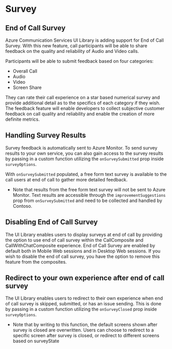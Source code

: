 
<Meta title="Concepts/Survey" />


# Survey

## End of Call Survey

Azure Communication Services UI Library is adding support for End of Call Survey. With this new feature, call participants will be able to share feedback on the quality and reliability of Audio and Video calls.

Participants will be able to submit feedback based on four categories:

- Overall Call
- Audio
- Video
- Screen Share

They can rate their call experience on a star based numerical survey and provide additional detail as to the specifics of each category if they wish. The feedback feature will enable developers to collect subjective customer feedback on call quality and reliability and enable the creation of more definite metrics.

## Handling Survey Results

Survey feedback is automatically sent to Azure Monitor. To send survey results to your own service, you can also gain access to the survey results by passing in a custom function utilizing the `onSurveySubmitted` prop inside `surveyOptions`.

With `onSurveySubmitted` populated, a free form text survey is available to the call users at end of call to gather more detailed feedback.

- Note that results from the free form text survey will not be sent to Azure Monitor. Text results are accessible through the `improvementSuggestions` prop from `onSurveySubmitted` and need to be collected and handled by Contoso.

<Source code={exampleOnSurveySubmitted} />

## Disabling End of Call Survey

The UI Library enables users to display surveys at end of call by providing the option to use end of call survey within the CallComposite and CallWithChatComposite experience. End of Call Survey are enabled by default both in Mobile Web sessions and in Desktop Web sessions. If you wish to disable the end of call survey, you have the option to remove this feature from the composites.

<Source code={exampleDisableSurvey} />

## Redirect to your own experience after end of call survey

The UI Library enables users to redirect to their own experience when end of call survey is skipped, submitted, or has an issue sending. This is done by passing in a custom function utilizing the `onSurveyClosed` prop inside `surveyOptions`.

- Note that by writing to this function, the default screens shown after survey is closed are overwritten. Users can choose to redirect to a specific screen after survey is closed, or redirect to different screens based on surveyState

<Source code={exampleOnSurveyClosed} />
